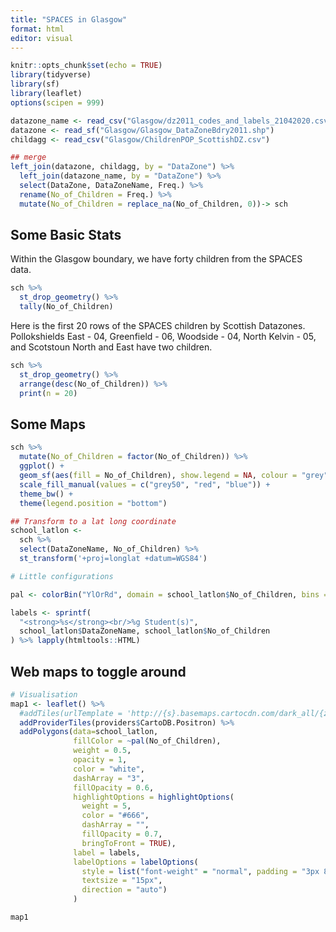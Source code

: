 ```yaml
---
title: "SPACES in Glasgow"
format: html
editor: visual
---
```


```r
knitr::opts_chunk$set(echo = TRUE)
library(tidyverse)
library(sf)
library(leaflet)
options(scipen = 999)

```

```r
datazone_name <- read_csv("Glasgow/dz2011_codes_and_labels_21042020.csv")
datazone <- read_sf("Glasgow/Glasgow_DataZoneBdry2011.shp")
childagg <- read_csv("Glasgow/ChildrenPOP_ScottishDZ.csv")
```

```r
## merge
left_join(datazone, childagg, by = "DataZone") %>% 
  left_join(datazone_name, by = "DataZone") %>% 
  select(DataZone, DataZoneName, Freq.) %>% 
  rename(No_of_Children = Freq.) %>% 
  mutate(No_of_Children = replace_na(No_of_Children, 0))-> sch
```

## Some Basic Stats
Within the Glasgow boundary, we have forty children from the SPACES data.

```r
sch %>% 
  st_drop_geometry() %>% 
  tally(No_of_Children)

```

Here is the first 20 rows of the SPACES children by Scottish Datazones. Pollokshields East - 04, Greenfield - 06, Woodside - 04, North Kelvin - 05, and Scotstoun North and East have two children.

```r
sch %>% 
  st_drop_geometry() %>% 
  arrange(desc(No_of_Children)) %>% 
  print(n = 20)
```

## Some Maps

```r
sch %>% 
  mutate(No_of_Children = factor(No_of_Children)) %>% 
  ggplot() +
  geom_sf(aes(fill = No_of_Children), show.legend = NA, colour = "grey") +
  scale_fill_manual(values = c("grey50", "red", "blue")) +
  theme_bw() +
  theme(legend.position = "bottom")
```

```r
## Transform to a lat long coordinate
school_latlon <- 
  sch %>% 
  select(DataZoneName, No_of_Children) %>% 
  st_transform('+proj=longlat +datum=WGS84')

# Little configurations

pal <- colorBin("YlOrRd", domain = school_latlon$No_of_Children, bins = 3) ## palette

labels <- sprintf(
  "<strong>%s</strong><br/>%g Student(s)",
  school_latlon$DataZoneName, school_latlon$No_of_Children
) %>% lapply(htmltools::HTML)
```

## Web maps to toggle around

```r

# Visualisation
map1 <- leaflet() %>% 
  #addTiles(urlTemplate = 'http://{s}.basemaps.cartocdn.com/dark_all/{z}/{x}/{y}.png') %>% 
  addProviderTiles(providers$CartoDB.Positron) %>% 
  addPolygons(data=school_latlon,
              fillColor = ~pal(No_of_Children),
              weight = 0.5,
              opacity = 1,
              color = "white",
              dashArray = "3",
              fillOpacity = 0.6,
              highlightOptions = highlightOptions(
                weight = 5,
                color = "#666",
                dashArray = "",
                fillOpacity = 0.7,
                bringToFront = TRUE),
              label = labels,
              labelOptions = labelOptions(
                style = list("font-weight" = "normal", padding = "3px 8px"),
                textsize = "15px",
                direction = "auto")
              )

map1

```
